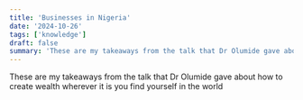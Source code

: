 ```yaml
---
title: 'Businesses in Nigeria'
date: '2024-10-26'
tags: ['knowledge']
draft: false
summary: 'These are my takeaways from the talk that Dr Olumide gave about how to create wealth wherever it is you find yourself in the world'
---
```


These are my takeaways from the talk that Dr Olumide gave about how to create wealth wherever it is you find yourself in the world
